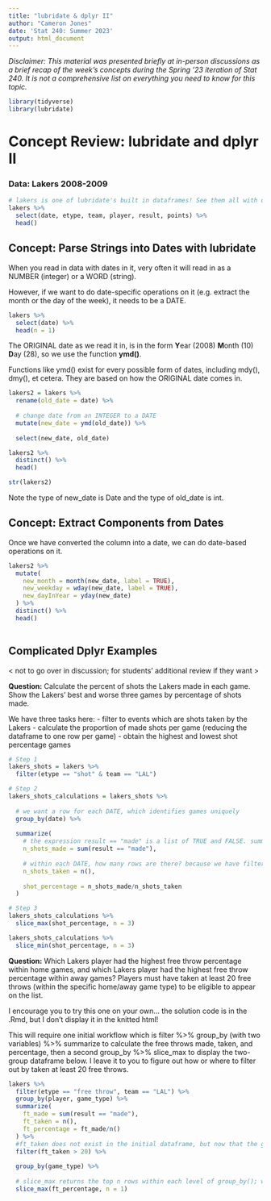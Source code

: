 ---
title: "lubridate & dplyr II"
author: "Cameron Jones"
date: 'Stat 240: Summer 2023'
output: html_document
---

_Disclaimer: This material was presented briefly at in-person discussions as a brief recap of the week's concepts during the Spring '23 iteration of Stat 240. It is not a comprehensive list on everything you need to know for this topic._

```{r, echo = FALSE, message = FALSE, warning = FALSE}
library(tidyverse)
library(lubridate)
```

# Concept Review: lubridate and dplyr II

### Data: Lakers 2008-2009

```{r}
# lakers is one of lubridate's built in dataframes! See them all with data().
lakers %>%
  select(date, etype, team, player, result, points) %>% 
  head()
```

## Concept: Parse Strings into Dates with lubridate

When you read in data with dates in it, very often it will read in as a NUMBER (integer) or a WORD (string). 

However, if we want to do date-specific operations on it (e.g. extract the month or the day of the week), it needs to be a DATE.

```{r}
lakers %>% 
  select(date) %>% 
  head(n = 1)
```

The ORIGINAL date as we read it in, is in the form **Y**ear (2008) **M**onth (10) **D**ay (28), so we use the function **ymd()**.

Functions like ymd() exist for every possible form of dates, including mdy(), dmy(), et cetera. They are based on how the ORIGINAL date comes in.

```{r}
lakers2 = lakers %>% 
  rename(old_date = date) %>% 
  
  # change date from an INTEGER to a DATE
  mutate(new_date = ymd(old_date)) %>% 
  
  select(new_date, old_date)

lakers2 %>% 
  distinct() %>% 
  head()

str(lakers2)
```

Note the type of new_date is Date and the type of old_date is int.

## Concept: Extract Components from Dates

Once we have converted the column into a date, we can do date-based operations on it.

```{r}
lakers2 %>% 
  mutate(
    new_month = month(new_date, label = TRUE),
    new_weekday = wday(new_date, label = TRUE),
    new_dayInYear = yday(new_date)
  ) %>% 
  distinct() %>% 
  head()
         
```

## Complicated Dplyr Examples
< not to go over in discussion; for students' additional review if they want >

**Question:** Calculate the percent of shots the Lakers made in each game. Show the Lakers' best and worse three games by percentage of shots made.

We have three tasks here:
- filter to events which are shots taken by the Lakers
- calculate the proportion of made shots per game (reducing the dataframe to one row per game)
- obtain the highest and lowest shot percentage games

```{r}
# Step 1
lakers_shots = lakers %>% 
  filter(etype == "shot" & team == "LAL")
```

```{r}
# Step 2
lakers_shots_calculations = lakers_shots %>% 
  
  # we want a row for each DATE, which identifies games uniquely
  group_by(date) %>%
  
  summarize(
    # the expression result == "made" is a list of TRUE and FALSE. summing this list counts the number of TRUEs; i.e. the number of shots made
    n_shots_made = sum(result == "made"), 
    
    # within each DATE, how many rows are there? because we have filtered down to just shots, this is the number of shots taken
    n_shots_taken = n(),
    
    shot_percentage = n_shots_made/n_shots_taken
  )
```

```{r}
# Step 3
lakers_shots_calculations %>% 
  slice_max(shot_percentage, n = 3)

lakers_shots_calculations %>% 
  slice_min(shot_percentage, n = 3)
```

**Question:** Which Lakers player had the highest free throw percentage within home games, and which Lakers player had the highest free throw percentage within away games? Players must have taken at least 20 free throws (within the specific home/away game type) to be eligible to appear on the list.

I encourage you to try this one on your own... the solution code is in the .Rmd, but I don't display it in the knitted html! 

This will require one initial workflow which is filter %>% group_by (with two variables) %>% summarize to calculate the free throws made, taken, and percentage, then a second group_by %>% slice_max to display the two-group dataframe below. I leave it to you to figure out how or where to filter out by taken at least 20 free throws.

```{r, echo = FALSE, message = FALSE}
lakers %>%  
  filter(etype == "free throw", team == "LAL") %>% 
  group_by(player, game_type) %>% 
  summarize(
    ft_made = sum(result == "made"),
    ft_taken = n(),
    ft_percentage = ft_made/n()
  ) %>% 
  #ft_taken does not exist in the initial dataframe, but now that the group_by %>% summarize has reduced the dataframe to player/location splits instead of individual events, ft_taken exists and we can filter by it
  filter(ft_taken > 20) %>% 
  
  group_by(game_type) %>% 
  
  # slice_max returns the top n rows within each level of group_by(); we want the top home player and the top away player, so we group_by game_type.
  slice_max(ft_percentage, n = 1)
```



